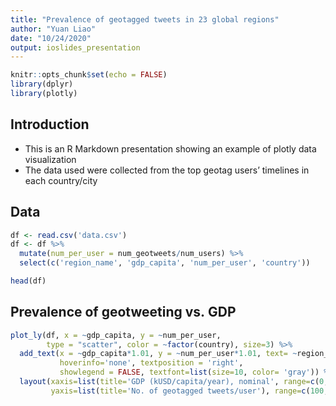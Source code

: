 ```yaml
---
title: "Prevalence of geotagged tweets in 23 global regions"
author: "Yuan Liao"
date: "10/24/2020"
output: ioslides_presentation
---
```


```r
knitr::opts_chunk$set(echo = FALSE)
library(dplyr)
library(plotly)
```

## Introduction

- This is an R Markdown presentation showing an example of plotly data visualization
- The data used were collected from the top geotag users' timelines in each country/city

## Data

```r
df <- read.csv('data.csv')
df <- df %>%
  mutate(num_per_user = num_geotweets/num_users) %>%
  select(c('region_name', 'gdp_capita', 'num_per_user', 'country'))

head(df)
```

## Prevalence of geotweeting vs. GDP

```r
plot_ly(df, x = ~gdp_capita, y = ~num_per_user, 
        type = "scatter", color = ~factor(country), size=3) %>%
  add_text(x = ~gdp_capita*1.01, y = ~num_per_user*1.01, text= ~region_name, 
           hoverinfo='none', textposition = 'right',
           showlegend = FALSE, textfont=list(size=10, color= 'gray')) %>%
  layout(xaxis=list(title='GDP (kUSD/capita/year), nominal', range=c(0, 65)),
         yaxis=list(title='No. of geotagged tweets/user'), range=c(100, 450))
```

